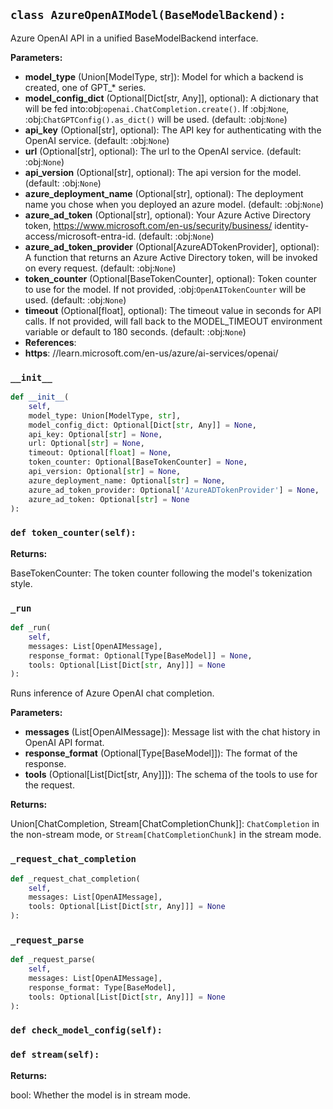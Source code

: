 <a id="camel.models.azure_openai_model"></a>

<a id="camel.models.azure_openai_model.AzureOpenAIModel"></a>

## `class AzureOpenAIModel(BaseModelBackend):`

Azure OpenAI API in a unified BaseModelBackend interface.

**Parameters:**

- **model_type** (Union[ModelType, str]): Model for which a backend is created, one of GPT_* series.
- **model_config_dict** (Optional[Dict[str, Any]], optional): A dictionary that will be fed into:obj:`openai.ChatCompletion.create()`. If :obj:`None`, :obj:`ChatGPTConfig().as_dict()` will be used. (default: :obj:`None`)
- **api_key** (Optional[str], optional): The API key for authenticating with the OpenAI service. (default: :obj:`None`)
- **url** (Optional[str], optional): The url to the OpenAI service. (default: :obj:`None`)
- **api_version** (Optional[str], optional): The api version for the model. (default: :obj:`None`)
- **azure_deployment_name** (Optional[str], optional): The deployment name you chose when you deployed an azure model. (default: :obj:`None`)
- **azure_ad_token** (Optional[str], optional): Your Azure Active Directory token, https://www.microsoft.com/en-us/security/business/ identity-access/microsoft-entra-id. (default: :obj:`None`)
- **azure_ad_token_provider** (Optional[AzureADTokenProvider], optional): A function that returns an Azure Active Directory token, will be invoked on every request. (default: :obj:`None`)
- **token_counter** (Optional[BaseTokenCounter], optional): Token counter to use for the model. If not provided, :obj:`OpenAITokenCounter` will be used. (default: :obj:`None`)
- **timeout** (Optional[float], optional): The timeout value in seconds for API calls. If not provided, will fall back to the MODEL_TIMEOUT environment variable or default to 180 seconds. (default: :obj:`None`)
- **References**: 
- **https**: //learn.microsoft.com/en-us/azure/ai-services/openai/

<a id="camel.models.azure_openai_model.AzureOpenAIModel.__init__"></a>

### `__init__`

```python
def __init__(
    self,
    model_type: Union[ModelType, str],
    model_config_dict: Optional[Dict[str, Any]] = None,
    api_key: Optional[str] = None,
    url: Optional[str] = None,
    timeout: Optional[float] = None,
    token_counter: Optional[BaseTokenCounter] = None,
    api_version: Optional[str] = None,
    azure_deployment_name: Optional[str] = None,
    azure_ad_token_provider: Optional['AzureADTokenProvider'] = None,
    azure_ad_token: Optional[str] = None
):
```

<a id="camel.models.azure_openai_model.AzureOpenAIModel.token_counter"></a>

### `def token_counter(self):`

**Returns:**

  BaseTokenCounter: The token counter following the model's
tokenization style.

<a id="camel.models.azure_openai_model.AzureOpenAIModel._run"></a>

### `_run`

```python
def _run(
    self,
    messages: List[OpenAIMessage],
    response_format: Optional[Type[BaseModel]] = None,
    tools: Optional[List[Dict[str, Any]]] = None
):
```

Runs inference of Azure OpenAI chat completion.

**Parameters:**

- **messages** (List[OpenAIMessage]): Message list with the chat history in OpenAI API format.
- **response_format** (Optional[Type[BaseModel]]): The format of the response.
- **tools** (Optional[List[Dict[str, Any]]]): The schema of the tools to use for the request.

**Returns:**

  Union[ChatCompletion, Stream[ChatCompletionChunk]]:
`ChatCompletion` in the non-stream mode, or
`Stream[ChatCompletionChunk]` in the stream mode.

<a id="camel.models.azure_openai_model.AzureOpenAIModel._request_chat_completion"></a>

### `_request_chat_completion`

```python
def _request_chat_completion(
    self,
    messages: List[OpenAIMessage],
    tools: Optional[List[Dict[str, Any]]] = None
):
```

<a id="camel.models.azure_openai_model.AzureOpenAIModel._request_parse"></a>

### `_request_parse`

```python
def _request_parse(
    self,
    messages: List[OpenAIMessage],
    response_format: Type[BaseModel],
    tools: Optional[List[Dict[str, Any]]] = None
):
```

<a id="camel.models.azure_openai_model.AzureOpenAIModel.check_model_config"></a>

### `def check_model_config(self):`

<a id="camel.models.azure_openai_model.AzureOpenAIModel.stream"></a>

### `def stream(self):`

**Returns:**

  bool: Whether the model is in stream mode.
